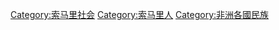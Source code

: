 [[Category:索马里社会|Category:索马里社会]]
[[Category:索马里人|Category:索马里人]]
[[Category:非洲各國民族|Category:非洲各國民族]]